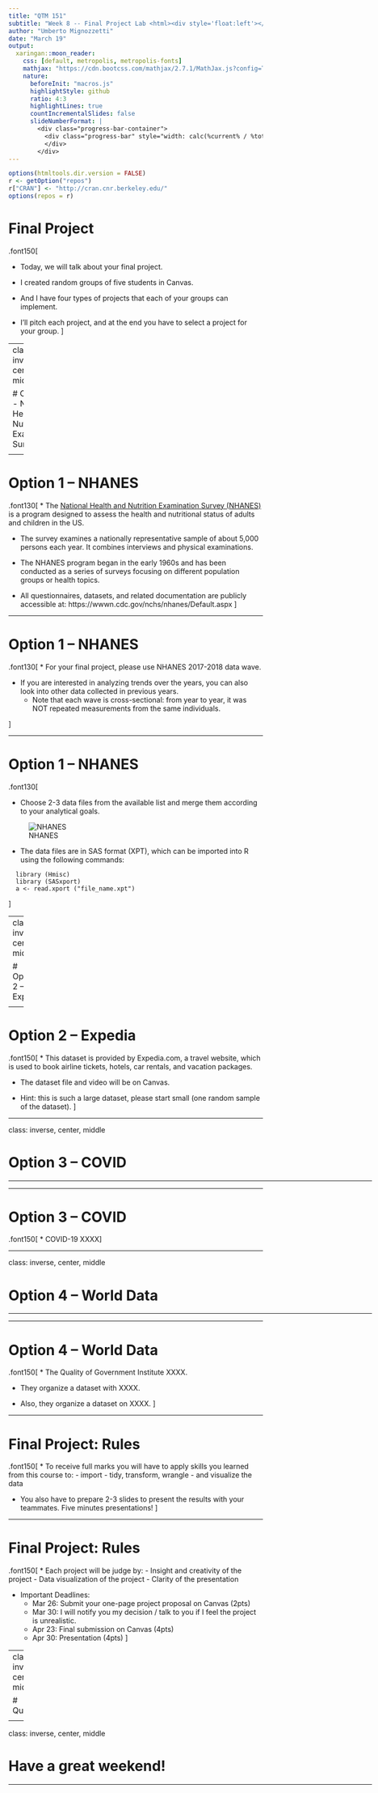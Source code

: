 ```yaml
---
title: "QTM 151"
subtitle: "Week 8 -- Final Project Lab <html><div style='float:left'></div><hr color='#EB811B' size=1px width=800px></html>"
author: "Umberto Mignozzetti"
date: "March 19"
output: 
  xaringan::moon_reader:
    css: [default, metropolis, metropolis-fonts]
    mathjax: "https://cdn.bootcss.com/mathjax/2.7.1/MathJax.js?config=TeX-MML-AM_HTMLorMML"
    nature: 
      beforeInit: "macros.js"
      highlightStyle: github
      ratio: 4:3
      highlightLines: true
      countIncrementalSlides: false
      slideNumberFormat: |
        <div class="progress-bar-container">
          <div class="progress-bar" style="width: calc(%current% / %total% * 100%);">
          </div>
        </div>
---
```


```r
options(htmltools.dir.version = FALSE)
r <- getOption("repos")
r["CRAN"] <- "http://cran.cnr.berkeley.edu/"
options(repos = r)
```

<style>

.remark-slide-number {
  position: inherit;
}

.remark-slide-number .progress-bar-container {
  position: absolute;
  bottom: 0;
  height: 6px;
  display: block;
  left: 0;
  right: 0;
}

.remark-slide-number .progress-bar {
  height: 100%;
  background-color: #EB811B;
}

.orange {
  color: #EB811B;
}
</style>

# Final Project

.font150[

* Today, we will talk about your final project.

* I created random groups of five students in Canvas.

* And I have four types of projects that each of your groups can implement.

* I'll pitch each project, and at the end you have to select a project for your group.
]

---
class: inverse, center, middle

# Option 1 - National Health and Nutrition Examination Survey

<html><div style='float:left'></div><hr color='#EB811B' size=1px width=720px></html> 

---

# Option 1 -- NHANES

.font130[
* The [National Health and Nutrition Examination Survey (NHANES)](https://www.cdc.gov/nchs/nhanes/index.htm) is a program designed to assess the health and nutritional status of adults and children in the US.

* The survey examines a nationally representative sample of about 5,000 persons each year. It combines interviews and physical examinations. 

* The NHANES program began in the early 1960s and has been conducted as a series of surveys focusing on different population groups or health topics.

* All questionnaires, datasets, and related documentation are publicly accessible at: https://wwwn.cdc.gov/nchs/nhanes/Default.aspx
]

---

# Option 1 -- NHANES

.font130[
* For your final project, please use NHANES 2017-2018 data wave.

* If you are interested in analyzing trends over the years, you can also look into other data collected in previous years. 
  + Note that each wave is cross-sectional: from year to year, it was NOT repeated measurements from the same individuals.

]

---

# Option 1 -- NHANES

.font130[

* Choose 2-3 data files from the available list and merge them according to your analytical goals.

![NHANES](./nhanes.png)
 
* The data files are in SAS format (XPT), which can be imported into R using the following commands:

```
  library (Hmisc)
  library (SASxport)
  a <- read.xport ("file_name.xpt")
```
]

---
class: inverse, center, middle

# Option 2 -- Expedia

<html><div style='float:left'></div><hr color='#EB811B' size=1px width=720px></html> 

---

# Option 2 -- Expedia

.font150[
* This dataset is provided by Expedia.com, a travel website, which is used to book airline tickets, hotels, car rentals, and vacation packages. 

* The dataset file and video will be on Canvas. 

* Hint: this is such a large dataset, please start small (one random sample of the dataset).
]

---

class: inverse, center, middle

# Option 3 -- COVID

<html><div style='float:left'></div><hr color='#EB811B' size=1px width=720px></html> 

---

# Option 3 -- COVID

.font150[
* COVID-19 XXXX
]

---

class: inverse, center, middle

# Option 4 -- World Data

<html><div style='float:left'></div><hr color='#EB811B' size=1px width=720px></html> 

---

# Option 4 -- World Data

.font150[
* The Quality of Government Institute XXXX.

* They organize a dataset with XXXX.

* Also, they organize a dataset on XXXX.
]

---

# Final Project: Rules

.font150[
* To receive full marks you will have to apply skills you learned from this course to:
  - import
  - tidy, transform, wrangle
  - and visualize the data 
  
* You also have to prepare 2-3 slides to present the results with your teammates. Five minutes presentations!
]

---

# Final Project: Rules

.font150[
* Each project will be judge by:
  - Insight and creativity of the project
  - Data visualization of the project
  - Clarity of the presentation
  
* Important Deadlines:
  - Mar 26: Submit your one-page project proposal on Canvas (2pts)
  - Mar 30: I will notify you my decision / talk to you if I feel the project is unrealistic.
  - Apr 23: Final submission on Canvas (4pts)
  - Apr 30: Presentation (4pts)
]


---
class: inverse, center, middle

# Questions?

<html><div style='float:left'></div><hr color='#EB811B' size=1px width=720px></html> 

---

class: inverse, center, middle

# Have a great weekend!

<html><div style='float:left'></div><hr color='#EB811B' size=1px width=720px></html> 